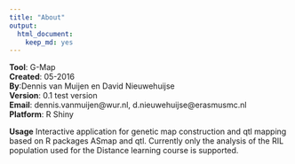 ```yaml
---
title: "About"
output:
  html_document:
    keep_md: yes
---
```


**Tool**: G-Map             
**Created**: 05-2016                      
**By**:Dennis van Muijen en David Nieuwehuijse                
**Version**: 0.1 test version                    
**Email**: dennis.vanmuijen@wur.nl, d.nieuwehuijse@erasmusmc.nl               
**Platform**: R Shiny               

**Usage**
Interactive application for genetic map construction and qtl mapping based on
R packages ASmap and qtl. Currently only the analysis of the RIL population used
for the Distance learning course is supported.